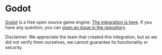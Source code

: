# Godot

[Godot](https://docs.godotengine.org/en/stable/) is a free open source game engine.
[The integration is here](https://github.com/Digital-Avatars-and-Robotics/MUDxGodot).
If you have any question, you can [open an issue in the repository](https://github.com/Digital-Avatars-and-Robotics/MUDxGodot/issues).

Disclaimer: We appreciate the team that created this integration, but as we did not verify them ourselves, we cannot guarantee its functionality or security.
